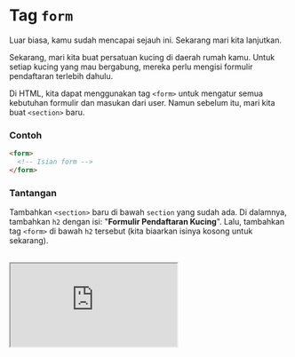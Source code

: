 # Tag `form`

Luar biasa, kamu sudah mencapai sejauh ini. Sekarang mari kita lanjutkan.

Sekarang, mari kita buat persatuan kucing di daerah rumah kamu. Untuk setiap kucing yang mau bergabung, mereka perlu mengisi formulir pendaftaran terlebih dahulu.

Di HTML, kita dapat menggunakan tag `<form>` untuk mengatur semua kebutuhan formulir dan masukan dari user. Namun sebelum itu, mari kita buat `<section>` baru.

### Contoh

```html
<form>
  <!-- Isian form -->
</form>
```

### Tantangan

Tambahkan `<section>` baru di bawah `section` yang sudah ada. Di dalamnya, tambahkan `h2` dengan isi: "**Formulir Pendaftaran Kucing**". Lalu, tambahkan tag `<form>` di bawah `h2` tersebut (kita biaarkan isinya kosong untuk sekarang).

<br />

<iframe
  src="https://stackblitz.com/fork/ngodingorg-a20?ctl=1&embed=1&file=index.html&hideExplorer=1"
  style={{ width: "100%", height: "564px" }}
/>

### Solusi

[Buka Solusi](https://stackblitz.com/fork/ngodingorg-a20-solution?embed=1&file=index.html)
